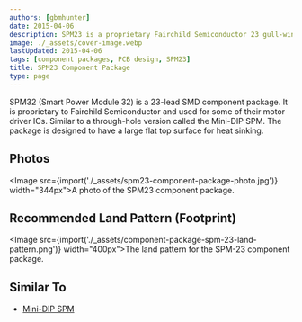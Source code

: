 ```yaml
---
authors: [gbmhunter]
date: 2015-04-06
description: SPM23 is a proprietary Fairchild Semiconductor 23 gull-wing lead SMD component package which is used for some of their motor driver ICs.
image: ./_assets/cover-image.webp
lastUpdated: 2015-04-06
tags: [component packages, PCB design, SPM23]
title: SPM23 Component Package
type: page
---
```


SPM32 (Smart Power Module 32) is a 23-lead SMD component package. It is proprietary to Fairchild Semiconductor and used for some of their motor driver ICs. Similar to a through-hole version called the Mini-DIP SPM. The package is designed to have a large flat top surface for heat sinking.

## Photos

<Image src={import('./_assets/spm23-component-package-photo.jpg')} width="344px">A photo of the SPM23 component package.</Image>

## Recommended Land Pattern (Footprint)

<Image src={import('./_assets/component-package-spm-23-land-pattern.png')} width="400px">The land pattern for the SPM-23 component package.</Image>

## Similar To

* [Mini-DIP SPM](/pcb-design/component-packages/mini-dip-spm-component-package/)
